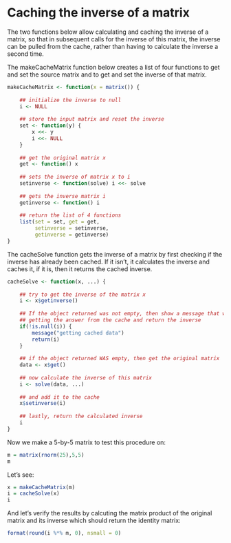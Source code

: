 Caching the inverse of a matrix
========================================================

The two functions below allow calculating and caching the inverse of a matrix, so that in subsequent calls for the inverse of this matrix, the inverse can be pulled from the cache, rather than having to calculate the inverse a second time.

The makeCacheMatrix function below creates a list of four functions to get and set the source matrix and to get and set the inverse of that matrix.

```r
makeCacheMatrix <- function(x = matrix()) {
    
    ## initialize the inverse to null
    i <- NULL
    
    ## store the input matrix and reset the inverse
    set <- function(y) {
        x <<- y
        i <<- NULL
    }
    
    ## get the original matrix x
    get <- function() x
    
    ## sets the inverse of matrix x to i
    setinverse <- function(solve) i <<- solve
    
    ## gets the inverse matrix i
    getinverse <- function() i
    
    ## return the list of 4 functions
    list(set = set, get = get,
         setinverse = setinverse,
         getinverse = getinverse)
}
```

The cacheSolve function gets the inverse of a matrix by first checking if the inverse has already been cached. If it isn't, it calculates the inverse and caches it, if it is, then it returns the cached inverse.

```r
cacheSolve <- function(x, ...) {
    
    ## try to get the inverse of the matrix x
    i <- x$getinverse()
    
    ## If the object returned was not empty, then show a message that we're
    ## getting the answer from the cache and return the inverse
    if(!is.null(i)) {
        message("getting cached data")
        return(i)
    }
    
    ## if the object returned WAS empty, then get the original matrix
    data <- x$get()
    
    ## now calculate the inverse of this matrix
    i <- solve(data, ...)
    
    ## and add it to the cache
    x$setinverse(i)
    
    ## lastly, return the calculated inverse
    i
}
```

Now we make a 5-by-5 matrix to test this procedure on:

```r
m = matrix(rnorm(25),5,5)
m
```

Let's see:

```r
x = makeCacheMatrix(m)
i = cacheSolve(x)
i
```

And let's verify the results by calcuting the matrix product of the original matrix and its inverse which should return the identity matrix:
```r
format(round(i %*% m, 0), nsmall = 0)
```


